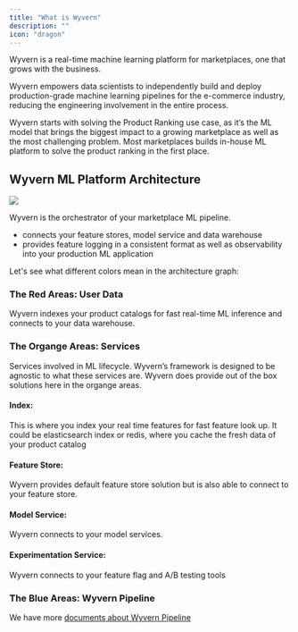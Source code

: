 ```yaml
---
title: "What is Wyvern"
description: ""
icon: "dragon"
---
```


Wyvern is a real-time machine learning platform for marketplaces, one that grows with the business.

Wyvern empowers data scientists to independently build and deploy production-grade machine learning pipelines for the e-commerce industry, reducing the engineering involvement in the entire process.

Wyvern starts with solving the Product Ranking use case, as it’s the ML model that brings the biggest impact to a growing marketplace as well as the most challenging problem. Most marketplaces builds in-house ML platform to solve the product ranking in the first place.

## Wyvern ML Platform Architecture

<Frame>
  <img class="w-full h-full" src="/images/wyvern_ml_architecture.png" />
</Frame>

Wyvern is the orchestrator of your marketplace ML pipeline.

- connects your feature stores, model service and data warehouse
- provides feature logging in a consistent format as well as observability into your production ML application

Let's see what different colors mean in the architecture graph:

### The Red Areas: User Data

Wyvern indexes your product catalogs for fast real-time ML inference and connects to your data warehouse.

### The Organge Areas: Services

Services involved in ML lifecycle. Wyvern’s framework is designed to be agnostic to what these services are. Wyvern does provide out of the box solutions here in the organge areas.

#### Index:

This is where you index your real time features for fast feature look up. It could be elasticsearch index or redis, where you cache the fresh data of your product catalog

#### Feature Store:

Wyvern provides default feature store solution but is also able to connect to your feature store.

#### Model Service:

Wyvern connects to your model services.

#### Experimentation Service:

Wyvern connects to your feature flag and A/B testing tools

### The Blue Areas: Wyvern Pipeline

We have more [documents about Wyvern Pipeline](wyvern_application)
